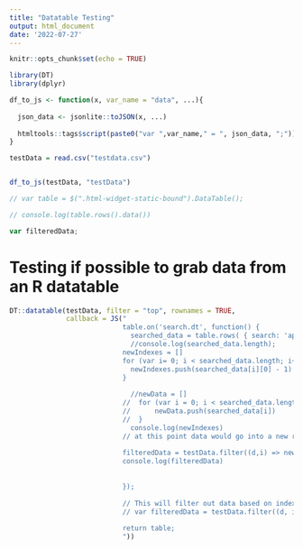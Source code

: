 ```yaml
---
title: "Datatable Testing"
output: html_document
date: '2022-07-27'
---
```


```r
knitr::opts_chunk$set(echo = TRUE)

library(DT)
library(dplyr)

df_to_js <- function(x, var_name = "data", ...){
  
  json_data <- jsonlite::toJSON(x, ...)
  
  htmltools::tags$script(paste0("var ",var_name," = ", json_data, ";"))
}

testData = read.csv("testdata.csv")



```

```r
df_to_js(testData, "testData")
```

```js
// var table = $(".html-widget-static-bound").DataTable();

// console.log(table.rows().data())

var filteredData;


```


# Testing if possible to grab data from an R datatable

```r
DT::datatable(testData, filter = "top", rownames = TRUE,
              callback = JS("
                            table.on('search.dt', function() {
                              searched_data = table.rows( { search: 'applied' } ).data()
                              //console.log(searched_data.length);
                            newIndexes = []
                            for (var i= 0; i < searched_data.length; i++) {
                              newIndexes.push(searched_data[i][0] - 1)
                            }
                            
                              //newData = []
                            //  for (var i = 0; i < searched_data.length; i++) {
                            //      newData.push(searched_data[i])
                            //  }
                              console.log(newIndexes)
                            // at this point data would go into a new render of plot
                            
                            filteredData = testData.filter((d,i) => newIndexes.indexOf(i) != -1);
                            console.log(filteredData)
                            
                            
                            });
                            
                            // This will filter out data based on index of returned values
                            // var filteredData = testData.filter((d, i) => indexList.indexOf(i) != -1)
                            
                            return table;
                            "))
```




